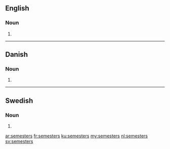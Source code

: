 ==English==

===Noun===
{{head|en|plural}}

# {{plural of|semester|lang=en}}

----

==Danish==

===Noun===
{{head|da|noun form|g=n}}

# {{genitive singular indefinite of|semester|lang=da}}

----

==Swedish==

===Noun===
{{head|sv|noun form}}

# {{sv-noun-form-indef-gen|semester}}

[[ar:semesters]]
[[fr:semesters]]
[[ku:semesters]]
[[my:semesters]]
[[nl:semesters]]
[[sv:semesters]]